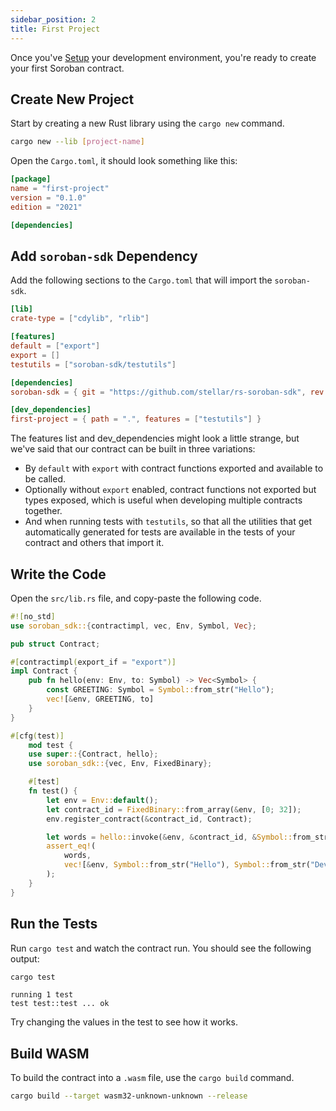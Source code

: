 ```yaml
---
sidebar_position: 2
title: First Project
---
```


Once you've [Setup] your development environment, you're ready to create your
first Soroban contract.

[Setup]: setup.mdx

## Create New Project

Start by creating a new Rust library using the `cargo new` command.

```sh
cargo new --lib [project-name]
```

Open the `Cargo.toml`, it should look something like this:

```toml
[package]
name = "first-project"
version = "0.1.0"
edition = "2021"

[dependencies]
```

## Add `soroban-sdk` Dependency

Add the following sections to the `Cargo.toml` that will import the `soroban-sdk`.

```toml
[lib]
crate-type = ["cdylib", "rlib"]

[features]
default = ["export"]
export = []
testutils = ["soroban-sdk/testutils"]

[dependencies]
soroban-sdk = { git = "https://github.com/stellar/rs-soroban-sdk", rev = "32b76650" }

[dev_dependencies]
first-project = { path = ".", features = ["testutils"] }
```

The features list and dev_dependencies might look a little strange, but we've
said that our contract can be built in three variations:
- By `default` with `export` with contract functions exported and available to
be called.
- Optionally without `export` enabled, contract functions not exported but types
exposed, which is useful when developing multiple contracts together.
- And when running tests with `testutils`, so that all the utilities that get
automatically generated for tests are available in the tests of your contract
and others that import it.

## Write the Code

Open the `src/lib.rs` file, and copy-paste the following code.

```rust
#![no_std]
use soroban_sdk::{contractimpl, vec, Env, Symbol, Vec};

pub struct Contract;

#[contractimpl(export_if = "export")]
impl Contract {
    pub fn hello(env: Env, to: Symbol) -> Vec<Symbol> {
        const GREETING: Symbol = Symbol::from_str("Hello");
        vec![&env, GREETING, to]
    }
}

#[cfg(test)]
    mod test {
    use super::{Contract, hello};
    use soroban_sdk::{vec, Env, FixedBinary};

    #[test]
    fn test() {
        let env = Env::default();
        let contract_id = FixedBinary::from_array(&env, [0; 32]);
        env.register_contract(&contract_id, Contract);

        let words = hello::invoke(&env, &contract_id, &Symbol::from_str("Dev"));
        assert_eq!(
            words,
            vec![&env, Symbol::from_str("Hello"), Symbol::from_str("Dev"),]
        );
    }
}
```

## Run the Tests

Run `cargo test` and watch the contract run. You should see the following output:

```sh
cargo test
```

```
running 1 test
test test::test ... ok
```

Try changing the values in the test to see how it works.

## Build WASM

To build the contract into a `.wasm` file, use the `cargo build` command.

```sh
cargo build --target wasm32-unknown-unknown --release
```
